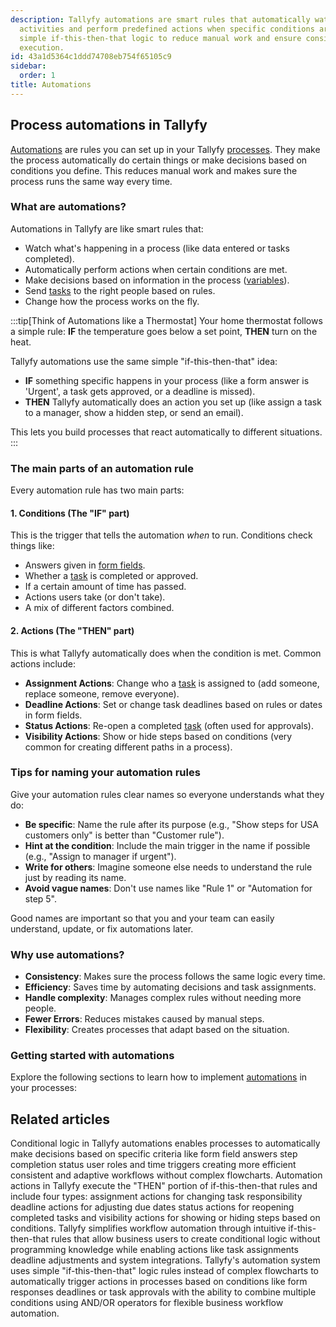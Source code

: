 ```yaml
---
description: Tallyfy automations are smart rules that automatically watch process
  activities and perform predefined actions when specific conditions are met using
  simple if-this-then-that logic to reduce manual work and ensure consistent process
  execution.
id: 43a1d5364c1ddd74708eb754f65105c9
sidebar:
  order: 1
title: Automations
---
```


## Process automations in Tallyfy

[Automations](/products/pro/documenting/templates/automations/) are rules you can set up in your Tallyfy [processes](/products/pro/tracking-and-tasks/processes/). They make the process automatically do certain things or make decisions based on conditions you define. This reduces manual work and makes sure the process runs the same way every time.

### What are automations?

Automations in Tallyfy are like smart rules that:
- Watch what's happening in a process (like data entered or tasks completed).
- Automatically perform actions when certain conditions are met.
- Make decisions based on information in the process ([variables](/products/pro/documenting/templates/variables/)).
- Send [tasks](/products/pro/tracking-and-tasks/tasks/) to the right people based on rules.
- Change how the process works on the fly.

:::tip[Think of Automations like a Thermostat]
Your home thermostat follows a simple rule: **IF** the temperature goes below a set point, **THEN** turn on the heat.

Tallyfy automations use the same simple "if-this-then-that" idea:

- **IF** something specific happens in your process (like a form answer is 'Urgent', a task gets approved, or a deadline is missed).
- **THEN** Tallyfy automatically does an action you set up (like assign a task to a manager, show a hidden step, or send an email).

This lets you build processes that react automatically to different situations.
:::

### The main parts of an automation rule

Every automation rule has two main parts:

#### 1. Conditions (The "IF" part)
This is the trigger that tells the automation *when* to run. Conditions check things like:
- Answers given in [form fields](/products/pro/tracking-and-tasks/tasks/what-are-form-fields-in-tallyfy/).
- Whether a [task](/products/pro/tracking-and-tasks/tasks/) is completed or approved.
- If a certain amount of time has passed.
- Actions users take (or don't take).
- A mix of different factors combined.

#### 2. Actions (The "THEN" part)
This is what Tallyfy automatically does when the condition is met. Common actions include:
- **Assignment Actions**: Change who a [task](/products/pro/tracking-and-tasks/tasks/) is assigned to (add someone, replace someone, remove everyone).
- **Deadline Actions**: Set or change task deadlines based on rules or dates in form fields.
- **Status Actions**: Re-open a completed [task](/products/pro/tracking-and-tasks/tasks/) (often used for approvals).
- **Visibility Actions**: Show or hide steps based on conditions (very common for creating different paths in a process).

### Tips for naming your automation rules

Give your automation rules clear names so everyone understands what they do:

- **Be specific**: Name the rule after its purpose (e.g., "Show steps for USA customers only" is better than "Customer rule").
- **Hint at the condition**: Include the main trigger in the name if possible (e.g., "Assign to manager if urgent").
- **Write for others**: Imagine someone else needs to understand the rule just by reading its name.
- **Avoid vague names**: Don't use names like "Rule 1" or "Automation for step 5".

Good names are important so that you and your team can easily understand, update, or fix automations later.

### Why use automations?

- **Consistency**: Makes sure the process follows the same logic every time.
- **Efficiency**: Saves time by automating decisions and task assignments.
- **Handle complexity**: Manages complex rules without needing more people.
- **Fewer Errors**: Reduces mistakes caused by manual steps.
- **Flexibility**: Creates processes that adapt based on the situation.

### Getting started with automations

Explore the following sections to learn how to implement [automations](/products/pro/documenting/templates/automations/) in your processes:


<PageTree />


## Related articles
<CardGrid>
<LinkTitleCard header="<b>Automations > Conditionals</b>" href="/products/pro/documenting/templates/automations/conditionals/" > Conditional logic in Tallyfy automations enables processes to automatically make decisions based on specific criteria like form field answers step completion status user roles and time triggers creating more efficient consistent and adaptive workflows without complex flowcharts. </LinkTitleCard>
<LinkTitleCard header="<b>Automations > Actions</b>" href="/products/pro/documenting/templates/automations/actions/" > Automation actions in Tallyfy execute the "THEN" portion of if-this-then-that rules and include four types: assignment actions for changing task responsibility deadline actions for adjusting due dates status actions for reopening completed tasks and visibility actions for showing or hiding steps based on conditions. </LinkTitleCard>
<LinkTitleCard header="<b>Features > If-this-then-that</b>" href="/products/pro/tutorials/features/if-this-then-that/" > Tallyfy simplifies workflow automation through intuitive if-this-then-that rules that allow business users to create conditional logic without programming knowledge while enabling actions like task assignments deadline adjustments and system integrations. </LinkTitleCard>
<LinkTitleCard header="<b>Automations > Logic operations explained</b>" href="/products/pro/documenting/templates/automations/logic-explained/" > Tallyfy's automation system uses simple "if-this-then-that" logic rules instead of complex flowcharts to automatically trigger actions in processes based on conditions like form responses deadlines or task approvals with the ability to combine multiple conditions using AND/OR operators for flexible business workflow automation. </LinkTitleCard>
</CardGrid>